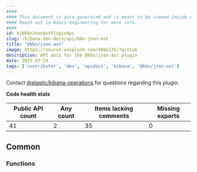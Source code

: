 ```yaml
---
####
#### This document is auto-generated and is meant to be viewed inside our experimental, new docs system.
#### Reach out in #docs-engineering for more info.
####
id: kibKbnJsonAstPluginApi
slug: /kibana-dev-docs/api/kbn-json-ast
title: "@kbn/json-ast"
image: https://source.unsplash.com/400x175/?github
description: API docs for the @kbn/json-ast plugin
date: 2025-07-24
tags: ['contributor', 'dev', 'apidocs', 'kibana', '@kbn/json-ast']
---
```




Contact [@elastic/kibana-operations](https://github.com/orgs/elastic/teams/kibana-operations) for questions regarding this plugin.

**Code health stats**

| Public API count  | Any count | Items lacking comments | Missing exports |
|-------------------|-----------|------------------------|-----------------|
| 41 | 2 | 35 | 0 |

## Common

### Functions
<DocDefinitionList data={kbnJsonAstObj.common.functions}/>

